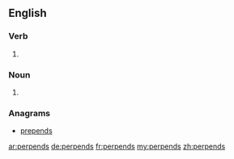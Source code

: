 ==English==

===Verb===
{{head|en}}

# {{en-third-person singular of|perpend}}

===Noun===
{{head|en|plural}}

# {{plural of|perpend|lang=en|nocat=1}}

===Anagrams===
* [[prepends#English|prepends]]

[[ar:perpends]]
[[de:perpends]]
[[fr:perpends]]
[[my:perpends]]
[[zh:perpends]]